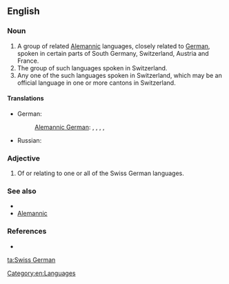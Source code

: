 ==English==

===Noun===
{{en-noun|sg=[[Swiss]] [[German]]}}

# A group of related [[Alemannic]] languages, closely related to [[German]], spoken in certain parts of South Germany, Switzerland, Austria and France.
# The group of such languages spoken in Switzerland.
# Any one of the such languages spoken in Switzerland, which may be an official language in one or more cantons in Switzerland.

====Translations====
{{trans-top|Alemannic}}
* German: {{t|de|Schweizerdeutsch|n}}
*: [[Alemannic German]]: {{tø|gsw|Schweizerdeutsch|n}}, {{tø|gsw|Schwiizertüütsch|n}}, {{tø|gsw|Schwizertüütsch|n}}, {{tø|gsw|Schwizertitsch|n}}, {{tø|gsw|Schwyzerdütsch|n}}
{{trans-mid}}
* Russian: {{t|ru|швейцарский немецкий|m|tr=švejcárskij neméckij|sc=Cyrl}}
{{trans-bottom}}

===Adjective===
{{en-adj}}

# Of or relating to one or all of the Swiss German languages.

===See also===
* {{pedialite|Swiss German}}
* [[Alemannic]]

===References===
* {{ethnologue|code=gsw}}

[[Category:en:Languages]]

[[ta:Swiss German]]